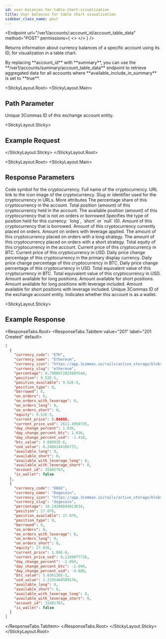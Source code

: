 ```yaml
---
id: user-balances-for-table-chart-visualization
title: User balances for table chart visualization
sidebar_class_name: post
---
```



<Endpoint
  url="/ver1/accounts/:account_id/account_table_data"
  method="POST"
  permissions={
    <>
      <Permission title="Permission" description="ACCOUNTS_READ" />
      <Permission title="Security" description="SIGNED" />
    </>
  }
/>

Returns information about currency balances of a specific account using its ID, for visualization in a table chart.

<Informer variant="info">
By replacing **account_id** with **summary**, you can use the **/ver1/accounts/summary/account_table_data** endpoint to retrieve aggregated data for all accounts where **available_include_in_summary** is set to **true**.
</Informer>

<Separator />

<StickyLayout.Root>
<StickyLayout.Main>

  ## Path Parameter 

  <ApiParam name='account_id' type='integer' id="account_id" required>
      Unique 3Commas ID of this exchange account entity.
  </ApiParam>
</StickyLayout.Main>

<StickyLayout.Sticky>

## Example Request

<NoContentEndpoint method="POST" endpoint="/ver1/accounts/12345678/account_table_data" />

</StickyLayout.Sticky>
</StickyLayout.Root>

<StickyLayout.Root>
<StickyLayout.Main>

## Response Parameters 

<ApiParam name='currency_code' type='string' id='currency_code'>
  Code symbol for the cryptocurrency.
</ApiParam>
<ApiParam name='currency_name' type='string' id='currency_name'>
  Full name of the cryptocurrency.
</ApiParam>
<ApiParam name='currency_icon' type='string' id='currency_icon'>
  URL link to the icon image of the cryptocurrency.
</ApiParam>
<ApiParam name='currency_slug' type='string' id='currency_slug'>
  Slug or identifier used for the cryptocurrency in URLs.
</ApiParam>


<CollapseAll>
<CollapseAllHeading> More attributes <CollapseAllButton /> </CollapseAllHeading>
<CollapsibleApiParam name='percentage' type='string' id='percentage'>
  The percentage share of this cryptocurrency in the account.
</CollapsibleApiParam>

<CollapsibleApiParam name='position' type='string' id='position'>
  Total position (amount) of this cryptocurrency held in the account.
</CollapsibleApiParam>
<CollapsibleApiParam name='position_available' type='string' id='position_available'>
  The available position (amount) of this cryptocurrency that is not on orders or borrowed
</CollapsibleApiParam>
<CollapsibleApiParam name='position_type' type='string' id='position_type'>
  Specifies the type of position held for this currency: `long`, `short` or `null` (0).
</CollapsibleApiParam>
<CollapsibleApiParam name='borrowed' type='string' id='borrowed'>
  Amount of this cryptocurrency that is borrowed.
</CollapsibleApiParam>
<CollapsibleApiParam name='on_orders' type='string' id='on_orders'>
  Amount of this cryptocurrency currently placed on orders.
</CollapsibleApiParam>
<CollapsibleApiParam name='on_orders_with_leverage' type='string' id='on_orders_with_leverage'>
  Amount on orders with leverage applied.
</CollapsibleApiParam>
<CollapsibleApiParam name='on_orders_long' type='string' id='on_orders_long'>
  The amount of this cryptocurrency placed on orders with a long strategy.
</CollapsibleApiParam>
<CollapsibleApiParam name='on_orders_short' type='string' id='on_orders_short'>
  The amount of this cryptocurrency placed on orders with a short strategy.
</CollapsibleApiParam>
<CollapsibleApiParam name='equity' type='string' id='equity'>
  Total equity of this cryptocurrency in the account.
</CollapsibleApiParam>
<CollapsibleApiParam name='current_price' type='string' id='current_price'>
  Current price of this cryptocurrency in BTC.
</CollapsibleApiParam>
<CollapsibleApiParam name='current_price_usd' type='string' id='current_price_usd'>
  Current price of this cryptocurrency in USD.
</CollapsibleApiParam>
<CollapsibleApiParam name='day_change_percent' type='string' id='day_change_percent'>
  Daily price change percentage of this cryptocurrency in the primary display currency.
</CollapsibleApiParam>
<CollapsibleApiParam name='day_change_percent_btc' type='string' id='day_change_percent_btc'>
  Daily price change percentage of this cryptocurrency in BTC.
</CollapsibleApiParam>
<CollapsibleApiParam name='day_change_percent_usd' type='string' id='day_change_percent_usd'>
  Daily price change percentage of this cryptocurrency in USD.
</CollapsibleApiParam>
<CollapsibleApiParam name='btc_value' type='string' id='btc_value'>
  Total equivalent value of this cryptocurrency in BTC.
</CollapsibleApiParam>
<CollapsibleApiParam name='usd_value' type='string' id='usd_value'>
  Total equivalent value of this cryptocurrency in USD.
</CollapsibleApiParam>
<CollapsibleApiParam name='available_long' type='string' id='available_long'>
  Amount available for long positions.
</CollapsibleApiParam>
<CollapsibleApiParam name='available_short' type='string' id='available_short'>
  Amount available for short positions.
</CollapsibleApiParam>
<CollapsibleApiParam name='available_with_leverage_long' type='string' id='available_with_leverage_long'>
  Amount available for long positions with leverage included.
</CollapsibleApiParam>
<CollapsibleApiParam name='available_with_leverage_short' type='string' id='available_with_leverage_short'>
  Amount available for short positions with leverage included.
</CollapsibleApiParam>
<CollapsibleApiParam name='account_id' type='integer' id='account_id'>
  Unique 3Commas ID of the exchange account entity.
</CollapsibleApiParam>
<CollapsibleApiParam name='is_wallet' type='boolean' id='is_wallet'>
  Indicates whether this account is as a wallet.
</CollapsibleApiParam>
</CollapseAll>
</StickyLayout.Main>

<StickyLayout.Sticky>
## Example Response
<ResponseTabs.Root>
<ResponseTabs.TabItem value="201" label="201 Created" default>

```json
[
  {
    "currency_code": "ETH",
    "currency_name": "Ethereum",
    "currency_icon": "https://app.3commas.io/rails/active_storage/blobs/redirect/eyJfcmFpbHMiOnsibWVzc2FnZSI6IkJBaHBBbnNRIiwiZXhwIjpudWxsLCJwdXIiOiJibG9iX2lkIn19--f7e20d2abb9f03965b29c091e5ca77a8fc4ade51/1027.png",
    "currency_slug": "ethereum",
    "percentage": 0.7908972825805544,
    "position": 9.52E-5,
    "position_available": 9.52E-5,
    "position_type": 0,
    "borrowed": 0,
    "on_orders": 0,
    "on_orders_with_leverage": 0,
    "on_orders_long": 0,
    "on_orders_short": 0,
    "equity": 9.52E-5,
    "current_price": 0.04085,
    "current_price_usd": 2611.4959735,
    "day_change_percent": 1.036,
    "day_change_percent_btc": 1.036,
    "day_change_percent_usd": -1.418,
    "btc_value": 3.88892E-6,
    "usd_value": 0.2486144166772,
    "available_long": 0,
    "available_short": 0,
    "available_with_leverage_long": 0,
    "available_with_leverage_short": 0,
    "account_id": 32402783,
    "is_wallet": false
  },
  {
    "currency_code": "DOGE",
    "currency_name": "Dogecoin",
    "currency_icon": "https://app.3commas.io/rails/active_storage/blobs/redirect/eyJfcmFpbHMiOnsibWVzc2FnZSI6IkJBaHBBNW5KQVE9PSIsImV4cCI6bnVsbCwicHVyIjoiYmxvYl9pZCJ9fQ==--d8f3102172a7531aa8e21cc8687e40bc07073889/74.png",
    "currency_slug": "dogecoin",
    "percentage": 10.24208849013634,
    "position": 27.076,
    "position_available": 27.076,
    "position_type": 0,
    "borrowed": 0,
    "on_orders": 0,
    "on_orders_with_leverage": 0,
    "on_orders_long": 0,
    "on_orders_short": 0,
    "equity": 27.076,
    "current_price": 1.86E-6,
    "current_price_usd": 0.1189077726,
    "day_change_percent": -2.094,
    "day_change_percent_btc": -2.094,
    "day_change_percent_usd": -4.886,
    "btc_value": 5.036136E-5,
    "usd_value": 3.2195468509176,
    "available_long": 0,
    "available_short": 0,
    "available_with_leverage_long": 0,
    "available_with_leverage_short": 0,
    "account_id": 32402783,
    "is_wallet": false
  }
]
```
</ResponseTabs.TabItem>
</ResponseTabs.Root>
</StickyLayout.Sticky>
</StickyLayout.Root>
